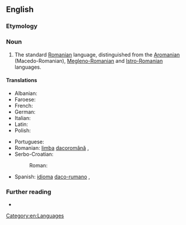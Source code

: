 ==English==
{{wikipedia|Daco-Romanian}}

===Etymology===
{{prefix|en|Daco|Romanian}}

===Noun===
{{en-noun|-}}

# The standard [[Romanian]] language, distinguished from the [[Aromanian]] (Macedo-Romanian), [[Megleno-Romanian]] and [[Istro-Romanian]] languages.

====Translations====
{{trans-top|a more specific name for the Romanian language}}
* Albanian: {{t-check|sq|dakorumunisht}}
* Faroese: {{t|fo|dakorumenskt|n}}
* French: {{t|fr|daco-roumain|m}}
* German: {{t|de|Dakorumänisch|n}}
* Italian: {{t|it|dacoromanzo|m}}
* Latin: {{t|la|lingua Daco-Romana|f}}
* Polish: {{t|pl|dakorumuński|m}}
{{trans-mid}}
* Portuguese: {{t+|pt|daco-romeno|m}}
* Romanian: [[limba]] [[dacoromână]] {{g|f}}, {{t+|ro|dacoromână|f}}
* Serbo-Croatian:
*: Roman: {{t|sh|[[dačkorumunjski]] [[jezik]]|m}}
* Spanish: [[idioma]] [[daco-rumano]] {{g|m}}, {{t|es|daco-rumano|m}}
{{trans-bottom}}

===Further reading===
* {{ethnologue|code=ron}}

[[Category:en:Languages]]